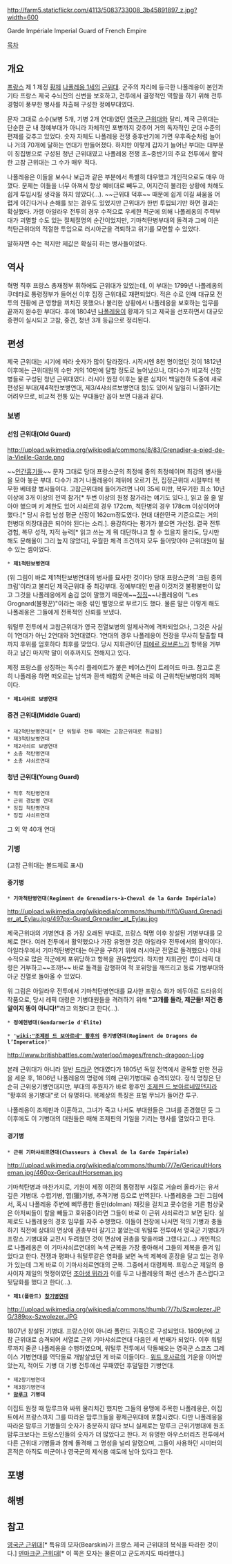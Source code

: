 http://farm5.staticflickr.com/4113/5083733008_3b45891897_z.jpg?width=600

Garde Impériale
Imperial Guard of French Empire

[[목차]]

== 개요 ==
[[프랑스]] 제 1 제정 [[황제]] [[나폴레옹 1세]]의 [[근위대]].
군주의 자리에 등극한 나폴레옹이 본인과 기타 프랑스 제국 수뇌진의 신변을 보호하고, 전투에서 결정적인 역할을 하기 위해 전투 경험이 풍부한 병사를 차출해 구성한 정예부대였다.

문자 그대로 소수(보병 5개, 기병 2개 연대)였던 [[영국군 근위대]]와 달리, 제국 근위대는 단순한 군 내 정예부대가 아니라 자체적인 포병까지 갖추어 거의 독자적인 군대 수준의 편제를 갖추고 있었다. 숫자 자체도 나폴레옹 전쟁 중후반기에 가면 우후죽순처럼 늘어나 거의 70개에 달하는 연대가 만들어졌다. 하지만 이렇게 갑자기 늘어난 부대는 대부분이 징집병으로 구성된 청년 근위대였고 나폴레옹 전쟁 초~중반기의 주요 전투에서 활약한 고참 근위대는 그 수가 매우 적다.

나폴레옹은 이들을 보수나 보급과 같은 부분에서 특별히 대우했고 개인적으로도 매우 아꼈다. 문제는 이들을 너무 아껴서 항상 예비대로 빼두고, 어지간히 불리한 상황에 처해도 쉽게 투입시킬 생각을 하지 않았다(...). ~~근위대 덕후~~ 때문에 쉽게 이길 싸움을 어렵게 이긴다거나 손해를 보는 경우도 있었지만 근위대가 한번 투입되기만 하면 결과는 확실했다. 가령 아일라우 전투의 경우 수적으로 우세한 적군에 의해 나폴레옹의 주력부대가 괴멸할 수도 있는 절체절명의 순간이었지만, 기마척탄병부대의 돌격과 그에 이은 척탄근위대의 적절한 투입으로 러시아군을 격퇴하고 위기를 모면할 수 있었다.

말하자면 수는 적지만 제값은 확실히 하는 병사들이었다.

== 역사 ==
혁명 직후 프랑스 총재정부 휘하에도 근위대가 있었는데, 이 부대는 1799년 나폴레옹의 쿠데타로 통령정부가 들어선 이후 집정 근위대로 재편되었다. 적은 수로 인해 대규모 전투의 전황에 큰 영향을 끼치진 못했으나 불리한 상황에서 나폴레옹을 보호하는 임무를 끝까지 완수한 부대다. 후에 1804년 [[나폴레옹]]이 황제가 되고 제국을 선포하면서 대규모 증편이 실시되고 고참, 중견, 청년 3개 등급으로 정리된다.

== 편성 ==
제국 근위대는 시기에 따라 숫자가 많이 달라졌다. 시작시엔 8천 명이었던 것이 1812년 이후에는 근위대원의 수만 거의 10만에 달할 정도로 늘어났으나, 대다수가 비교적 신참병들로 구성된 청년 근위대였다. 러시아 원정 이후는 물론 심지어 백일천하 도중에 새로 편성된 부대(제4척탄보병연대, 제3/4샤쇠르보병연대 등)도 있어서 일일히 나열하기는 어려우므로, 비교적 전통 있는 부대들만 꼽아 보면 다음과 같다.

=== 보병 ===
==== 선임 근위대(Old Guard) ====
http://upload.wikimedia.org/wikipedia/commons/8/83/Grenadier-a-pied-de-la-Vieille-Garde.png

~~[[인간흉기]]들~~
문자 그대로 당대 프랑스군의 최정예 중의 최정예이며 최강의 병사들을 모아 놓은 부대. 다수가 과거 나폴레옹이 제위에 오르기 전, 집정근위대 시절부터 복무한 베테랑 병사들이다. 고참근위대에 들어가려면 나이 35세 미만, 복무기한 최소 10년 이상에 3개 이상의 전역 참가[* 두번 이상의 원정 참가라는 얘기도 있다.], 읽고 쓸 줄 알아야 했으며 키 제한도 있어 샤쇠르의 경우 172cm, 척탄병의 경우 178cm 이상이어야 했다.[* 당시 유럽 남성 평균 신장이 162cm정도였다. 현대 대한민국 기준으로는 거의 헌병대 의장대급은 되어야 된다는 소리.]. 용감하다는 평가가 붙으면 가산점.
결국 전투 경험, 복무 성적, 지적 능력[* 읽고 쓰는 게 뭐 대단하냐고 할 수 있을지 몰라도, 당시만 해도 문해율이 그리 높지 않았다], 우월한 체격 조건까지 모두 들어맞아야 근위대원이 될 수 있는 셈이었다.

 * '''제1척탄보병연대'''
(위 그림이 바로 제1척탄보병연대의 병사를 묘사한 것이다)
당대 프랑스군의 '크림 중의 크림'이라고 불리던 제국근위대 중 최강부대. 정예부대인 만큼 이것저것 불평불만이 많고 그것을 나폴레옹에게 숨김 없이 말했기 때문에~~[[징징]]~~나폴레옹이 "Les Grognard(불평꾼)"이라는 애증 섞인 별명으로 부르기도 했다. 물론 말은 이렇게 해도 나폴레옹은 그들에게 전폭적인 신뢰를 보냈다.

워털루 전투에서 고참근위대가 영국 전열보병의 일제사격에 격파되었으나, 그것은 사실 이 1연대가 아닌 2연대와 3연대였다. 1연대의 경우 나폴레옹이 전장을 무사히 탈출할 때까지 후위를 엄호하다 최후를 맞았다. 당시 지휘관이던 [[피에르 캉브론느]]가 항복을 거부하고 남긴 마지막 말이 이후까지도 전해지고 있다.

제정 프랑스를 상징하는 독수리 플레이트가 붙은 베어스킨이 트레이드 마크. 참고로 흔히 나폴레옹 하면 떠오르는 남색과 흰색 배합의 군복은 바로 이 근위척탄보병대의 제복이다.

 * '''제1샤쇠르 보병연대'''

==== 중견 근위대(Middle Guard) ====
 * 제2척탄보병연대[* 단 워털루 전투 때에는 고참근위대로 취급됨]
 * 제3척탄보병연대
 * 제2사쇠르 보병연대
 * 소총 척탄병연대
 * 소총 샤쇠르연대

==== 청년 근위대(Young Guard) ====
 * 척후 척탄병연대
 * 근위 경보병 연대
 * 징집 척탄병연대
 * 징집 샤쇠르연대

그 외 약 40개 연대

=== 기병 ===
(고참 근위대는 볼드체로 표시)
==== 중기병 ====
 * '''기마척탄병연대(Regiment de Grenadiers-à-Cheval de la Garde Impériale)'''
http://upload.wikimedia.org/wikipedia/commons/thumb/f/f0/Guard_Grenadier_at_Eylau.jpg/497px-Guard_Grenadier_at_Eylau.jpg

제국근위대의 기병연대 중 가장 오래된 부대로, 프랑스 혁명 이후 창설된 기병부대를 모체로 한다. 여러 전투에서 활약했으나 가장 유명한 것은 아일라우 전투에서의 활약이다. 아일라우에서 기마척탄병연대는 아군을 구하기 위해 러시아군 전열로 돌격했으나 이내 수적으로 많은 적군에게 포위당하고 항복을 권유받았다. 하지만 지휘관인 루이 레픽 대령은 거부하고~~조까!~~ 바로 돌격을 감행하여 적 포위망을 깨뜨리고 동료 기병부대와 아군 진열로 돌아올 수 있었다.

위 그림은 아일라우 전투에서 기마척탄병연대를 묘사한 프랑스 화가 에두아르 드타유의 작품으로, 당시 레픽 대령은 기병대원들을 격려하기 위해 '''"고개를 들라, 제군들! 저건 총알이지 똥이 아니다!"'''라고 외쳤다고 한다(...).

 * '''정예헌병대(Gendarmerie d'Élite)'''

 * ''''[[wiki:"조제핀 드 보아르네" 황후]]의 용기병연대(Regiment de Dragons de l’Imperatice)''''

http://www.britishbattles.com/waterloo/images/french-dragoon-l.jpg

본래 근위대가 아니라 일반 [[드라군]] 연대였다가 1805년 독일 전역에서 괄목할 만한 전공을 세운 후, 1806년 나폴레옹의 명령에 의해 근위기병대로 승격되었다. 정식 명칭은 단순히 근위용기병연대지만, 부대의 후원자가 바로 황후인 [[조제핀 드 보아르네]]였던지라 "황후의 용기병대"로 더 유명하다. 복제상의 특징은 표범 무늬가 들어간 투구.

나폴레옹이 조제핀과 이혼하고, 그녀가 죽고 나서도 부대원들은 그녀를 존경했던 듯 그 이후에도 이 기병대의 대원들은 매해 조제핀의 기일을 기리는 행사를 열었다고 한다.

==== 경기병 ====
 * '''근위 기마샤쇠르연대(Chasseurs à Cheval de la Garde Impériale)'''
http://upload.wikimedia.org/wikipedia/commons/thumb/7/7e/GericaultHorseman.jpg/460px-GericaultHorseman.jpg

기마척탄병과 마찬가지로, 기원이 제정 이전의 통령정부 시절로 거슬러 올라가는 유서 깊은 기병대. 수렵기병, 엽(獵)기병, 추격기병 등으로 번역된다. 나폴레옹을 그린 그림에서, 혹시 나폴레옹 주변에 삐뚜름한 돌만(dolman) 재킷을 걸치고 콧수염을 기른 험상궂은 아저씨들이 칼을 빼들고 호위중이라면 그들이 바로 이 근위 샤쇠르라고 보면 된다. 실제로도 나폴레옹의 경호 임무를 자주 수행했다. 이들이 전장에 나서면 적의 기병과 충돌하기 직전에 상대의 면상에 권총부터 갈기고 붙었는데 워털루 전투에서 영국군 기병대가 프랑스 기병대와 교전시 두려웠던 것이 면상에 권총을 맞을까봐 그랬다고(...)
개인적으로 나폴레옹은 이 기마샤쇠르연대의 녹색 군복을 가장 좋아해서 그들의 제복을 즐겨 입었다고 한다. 전쟁과 평화나 워털루같은 영화를 보면 녹색 제복에 훈장을 달고 있는 경우가 있는데 그게 바로 이 기마샤쇠르연대의 군복. 그중에서 대령제복. 프랑스군 제일의 용사이자 제일의 멋쟁이였던 [[조아생 뮈라]]가 이를 두고 나폴레옹의 패션 센스가 촌스럽다고 뒷담화를 했다고 한다(...).


 * '''제1(폴란드) [[창기병]]연대'''
http://upload.wikimedia.org/wikipedia/commons/thumb/7/7b/Szwolezer.JPG/389px-Szwolezer.JPG

1807년 창설된 기병대. 프랑스인이 아니라 폴란드 귀족으로 구성되었다. 1809년에 고참 근위대로 승격되어 서열로 근위 기마샤쇠르연대 다음인 세 번째가 되었다. 이후 워털루까지 줄곧 나폴레옹을 수행하였으며, 워털루 전투에서 닥돌해오는 영국군 스코츠 그레이스 기병연대를 역닥돌로 개발살냈던 게 바로 이들이다.. [[윙드 후사르]]의 기운을 이어받았는지, 적어도 기병 대 기병 전투에선 무패였던 후덜덜한 기병연대. 


 * 제2창기병연대
 * 제3창기병연대
 * '''[[맘루크]] 기병대'''
이집트 원정 때 맘루크와 싸워 물리치긴 했지만 그들의 용맹에 주목한 나폴레옹은, 이집트에서 프랑스까지 그를 따라온 맘루크들을 황제근위대에 포함시켰다. 다만 나폴레옹을 따라온 맘루크 기병들의 숫자가 충분하지 않다 보니 실제로는 맘루크 근위기병대에 원조 맘루크보다는 프랑스인들의 숫자가 더 많았다고 한다. 저 유명한 아우스터리츠 전투에서 다른 근위대 기병들과 함께 돌격해 그 명성을 널리 알렸으며, 그들이 사용하던 시미터의 흔적은 아직도 미군이나 영국군의 제식용 예도에 남아 있다고 한다.
== 포병 ==
== 해병 ==


== 참고 ==
[[영국군 근위대]][* 특유의 모자(Bearskin)가 프랑스 제국 근위대의 복식을 따라한 것이다.]
[[덴마크군 근위대]][* 이 쪽은 모자는 물론이고 군도까지도 따라했다.]
